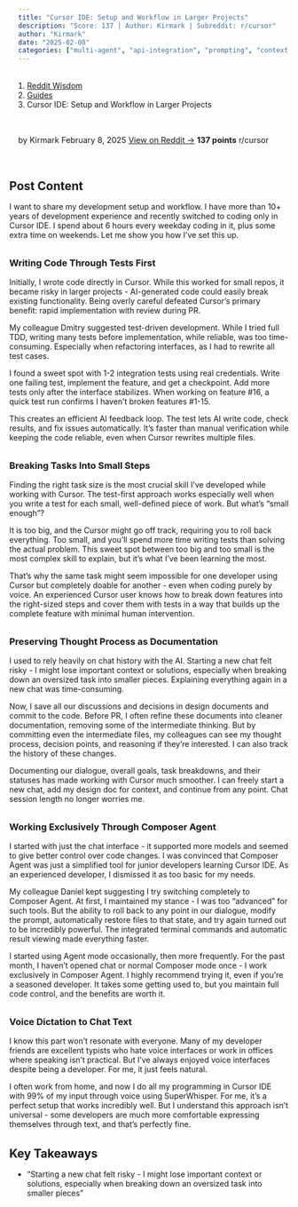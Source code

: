 ```yaml
---
title: "Cursor IDE: Setup and Workflow in Larger Projects"
description: "Score: 137 | Author: Kirmark | Subreddit: r/cursor"
author: "Kirmark"
date: "2025-02-08"
categories: ["multi-agent", "api-integration", "prompting", "context-management"]
---
```


<nav aria-label="breadcrumb">
  <ol class="breadcrumb">
    <li class="breadcrumb-item"><a href="../../../index.html">Reddit Wisdom</a></li>
    <li class="breadcrumb-item"><a href="../../index.html">Guides</a></li>
    <li class="breadcrumb-item active" aria-current="page">Cursor IDE: Setup and Workflow in Larger Projects</li>
  </ol>
</nav>

<div class="post-meta">
  <span class="author">by Kirmark</span>
  <span class="date">February 8, 2025</span>
  <span class="reddit-link"><a href="https://reddit.com/r/cursor/comments/1ikq9m6/cursor_ide_setup_and_workflow_in_larger_projects/" target="_blank">View on Reddit →</a></span>
  <span class="score">137 points</span>
  <span class="subreddit">r/cursor</span>
</div>


## Post Content

I want to share my development setup and workflow. I have more than 10+ years of development experience and recently switched to coding only in Cursor IDE. I spend about 6 hours every weekday coding in it, plus some extra time on weekends. Let me show you how I've set this up.

### Writing Code Through Tests First

Initially, I wrote code directly in Cursor. While this worked for small repos, it became risky in larger projects - AI-generated code could easily break existing functionality. Being overly careful defeated Cursor's primary benefit: rapid implementation with review during PR.

My colleague Dmitry suggested test-driven development. While I tried full TDD, writing many tests before implementation, while reliable, was too time-consuming. Especially when refactoring interfaces, as I had to rewrite all test cases.

I found a sweet spot with 1-2 integration tests using real credentials. Write one failing test, implement the feature, and get a checkpoint. Add more tests only after the interface stabilizes. When working on feature #16, a quick test run confirms I haven't broken features #1-15.

This creates an efficient AI feedback loop. The test lets AI write code, check results, and fix issues automatically. It's faster than manual verification while keeping the code reliable, even when Cursor rewrites multiple files.

### Breaking Tasks Into Small Steps

Finding the right task size is the most crucial skill I've developed while working with Cursor. The test-first approach works especially well when you write a test for each small, well-defined piece of work. But what's "small enough"?

It is too big, and the Cursor might go off track, requiring you to roll back everything. Too small, and you'll spend more time writing tests than solving the actual problem. This sweet spot between too big and too small is the most complex skill to explain, but it's what I've been learning the most.

That's why the same task might seem impossible for one developer using Cursor but completely doable for another - even when coding purely by voice. An experienced Cursor user knows how to break down features into the right-sized steps and cover them with tests in a way that builds up the complete feature with minimal human intervention.

### Preserving Thought Process as Documentation

I used to rely heavily on chat history with the AI. Starting a new chat felt risky - I might lose important context or solutions, especially when breaking down an oversized task into smaller pieces. Explaining everything again in a new chat was time-consuming.

Now, I save all our discussions and decisions in design documents and commit to the code. Before PR, I often refine these documents into cleaner documentation, removing some of the intermediate thinking. But by committing even the intermediate files, my colleagues can see my thought process, decision points, and reasoning if they're interested. I can also track the history of these changes.

Documenting our dialogue, overall goals, task breakdowns, and their statuses has made working with Cursor much smoother. I can freely start a new chat, add my design doc for context, and continue from any point. Chat session length no longer worries me.

### Working Exclusively Through Composer Agent

I started with just the chat interface - it supported more models and seemed to give better control over code changes. I was convinced that Composer Agent was just a simplified tool for junior developers learning Cursor IDE. As an experienced developer, I dismissed it as too basic for my needs.

My colleague Daniel kept suggesting I try switching completely to Composer Agent. At first, I maintained my stance - I was too "advanced" for such tools. But the ability to roll back to any point in our dialogue, modify the prompt, automatically restore files to that state, and try again turned out to be incredibly powerful. The integrated terminal commands and automatic result viewing made everything faster.

I started using Agent mode occasionally, then more frequently. For the past month, I haven't opened chat or normal Composer mode once - I work exclusively in Composer Agent. I highly recommend trying it, even if you're a seasoned developer. It takes some getting used to, but you maintain full code control, and the benefits are worth it.

### Voice Dictation to Chat Text

I know this part won't resonate with everyone. Many of my developer friends are excellent typists who hate voice interfaces or work in offices where speaking isn't practical. But I've always enjoyed voice interfaces despite being a developer. For me, it just feels natural.

I often work from home, and now I do all my programming in Cursor IDE with 99% of my input through voice using SuperWhisper. For me, it's a perfect setup that works incredibly well. But I understand this approach isn't universal - some developers are much more comfortable expressing themselves through text, and that's perfectly fine.


## Key Takeaways

- "Starting a new chat felt risky - I might lose important context or solutions, especially when breaking down an oversized task into smaller pieces"

<style>
.post-meta {
  display: flex;
  gap: 1.5rem;
  flex-wrap: wrap;
  margin: 1rem 0 2rem 0;
  padding: 1rem;
  background: var(--bs-light);
  border-radius: 0.5rem;
  font-size: 0.9rem;
}

.post-meta span {
  color: var(--bs-secondary);
}

.post-meta .score {
  color: var(--bs-success);
  font-weight: bold;
}

.post-actions {
  display: flex;
  gap: 1rem;
  margin: 2rem 0;
}

.post-content {
  line-height: 1.8;
  font-size: 1.1rem;
}

h2, h3, h4 {
  margin-top: 2rem;
  margin-bottom: 1rem;
}

ul, ol {
  margin: 1rem 0;
  padding-left: 2rem;
}

blockquote {
  border-left: 4px solid var(--bs-primary);
  padding-left: 1rem;
  margin: 1.5rem 0;
  font-style: italic;
}

code {
  background: var(--bs-light);
  padding: 0.2rem 0.4rem;
  border-radius: 0.25rem;
}

pre {
  background: var(--bs-light);
  padding: 1rem;
  border-radius: 0.5rem;
  overflow-x: auto;
}
</style>